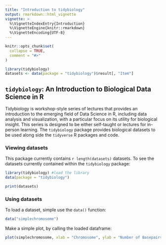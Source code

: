 ```yaml
---
title: "Introduction to tidybiology"
output: rmarkdown::html_vignette
vignette: >
  %\VignetteIndexEntry{Introduction}
  %\VignetteEngine{knitr::rmarkdown}
  %\VignetteEncoding{UTF-8}
---
```


```r
knitr::opts_chunk$set(
  collapse = TRUE,
  comment = "#>"
)
```

```r
library(tidybiology)
datasets <- data(package = "tidybiology")$result[, "Item"]
```
## `tidybiology`: An Introduction to Biological Data Science in R
Tidybiology is workshop-style series of lectures that provides an introduction to the emerging field of Data Science in R, including data analysis and visualization, with a particular focus on its utility for biological insight. This series is designed to be either self-taught or lectures for in-person learning. The `tidybiology` package provides biological datasets to be used along side the `tidyverse` R packages and code.  
  
### Viewing datasets
This package currently contains `r length(datasets)` datasets. To see the datasets currently contained within the `tidybiology` package:  
```r
library(tidybiology) #load the library
data(package = "tidybiology")
```

```r
print(datasets)
```
  
### Using datasets
To load a dataset, simple use the `data()` function:
```r
data("simplechromosome")
```
  
Make a simple plot, by calling the loaded dataframe:  
```r
plot(simplechromosome, xlab = "Chromosome", ylab = "Number of Basepairs")
```
